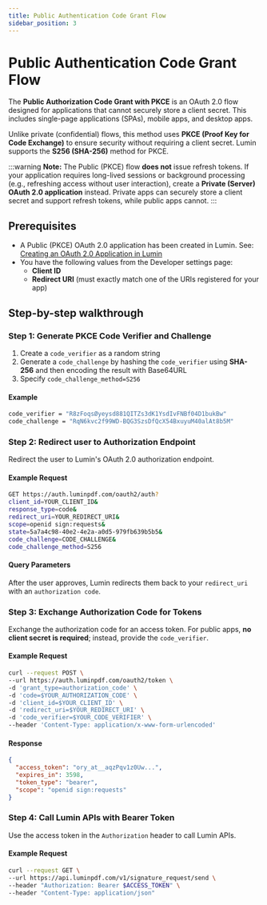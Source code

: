 ```yaml
---
title: Public Authentication Code Grant Flow
sidebar_position: 3
---
```



# Public Authentication Code Grant Flow

The **Public Authorization Code Grant with PKCE** is an OAuth 2.0 flow designed for applications that cannot securely store a client secret. This includes single-page applications (SPAs), mobile apps, and desktop apps.

Unlike private (confidential) flows, this method uses **PKCE (Proof Key for Code Exchange)** to ensure security without requiring a client secret. Lumin supports the **S256 (SHA-256)** method for PKCE.

:::warning
**Note:** The Public (PKCE) flow **does not** issue refresh tokens. If your application requires long-lived sessions or background processing (e.g., refreshing access without user interaction), create a **Private (Server) OAuth 2.0 application** instead. Private apps can securely store a client secret and support refresh tokens, while public apps cannot.
:::

## Prerequisites

- A Public (PKCE) OAuth 2.0 application has been created in Lumin. See: [Creating an OAuth 2.0 Application in Lumin](./creating-oauth2-application)
- You have the following values from the Developer settings page:
  - **Client ID**
  - **Redirect URI** (must exactly match one of the URIs registered for your app)

## Step-by-step walkthrough

### Step 1: Generate PKCE Code Verifier and Challenge

1. Create a `code_verifier` as a random string
2. Generate a `code_challenge` by hashing the `code_verifier` using **SHA-256** and then encoding the result with Base64URL
3. Specify `code_challenge_method=S256`

#### Example

```bash
code_verifier = "R8zFoqsØyeysd881QITZs3dK1YsdIvFNBf04D1bukBw"
code_challenge = "RqN6kvc2f99WD-BQG3SzsDfQcX54BxuyuM40alAt8b5M"
```

### Step 2: Redirect user to Authorization Endpoint

Redirect the user to Lumin's OAuth 2.0 authorization endpoint.

#### Example Request

```bash
GET https://auth.luminpdf.com/oauth2/auth?
client_id=YOUR_CLIENT_ID&
response_type=code&
redirect_uri=YOUR_REDIRECT_URI&
scope=openid sign:requests&
state=5a7a4c98-40e2-4e2a-a0d5-979fb639b5b5&
code_challenge=CODE_CHALLENGE&
code_challenge_method=S256
```

#### Query Parameters

<ApiSchema id="oauth2-yml" pointer="#/components/schemas/PublicAuthorizationCode" />

After the user approves, Lumin redirects them back to your `redirect_uri` with an `authorization code`.

### Step 3: Exchange Authorization Code for Tokens

Exchange the authorization code for an access token. For public apps, **no client secret is required**; instead, provide the `code_verifier`.

#### Example Request

```bash
curl --request POST \
--url https://auth.luminpdf.com/oauth2/token \
-d 'grant_type=authorization_code' \
-d 'code=$YOUR_AUTHORIZATION_CODE' \
-d 'client_id=$YOUR_CLIENT_ID' \
-d 'redirect_uri=$YOUR_REDIRECT_URI' \
-d 'code_verifier=$YOUR_CODE_VERIFIER' \
--header 'Content-Type: application/x-www-form-urlencoded'
```

#### Response

```json
{
  "access_token": "ory_at__aqzPqv1z0Uw...",
  "expires_in": 3598,
  "token_type": "bearer",
  "scope": "openid sign:requests"
}
```

### Step 4: Call Lumin APIs with Bearer Token

Use the access token in the `Authorization` header to call Lumin APIs.

#### Example Request

```bash
curl --request GET \
--url https://api.luminpdf.com/v1/signature_request/send \
--header "Authorization: Bearer $ACCESS_TOKEN" \
--header "Content-Type: application/json"
```